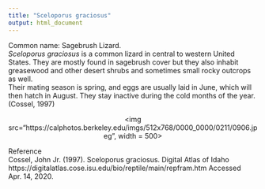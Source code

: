 ```yaml
---
title: "Sceloporus graciosus"
output: html_document
---
```


Common name: Sagebrush Lizard.  
*Sceloporus graciosus* is a common lizard in central to western United States. They are mostly found in sagebrush cover but they also inhabit greasewood and other desert shrubs and sometimes small rocky outcrops as well.  
Their mating season is spring, and eggs are usually laid in June, which will then hatch in August. They stay inactive during the cold months of the year.
(Cossel, 1997)

<p align='center'>
<img src="https://calphotos.berkeley.edu/imgs/512x768/0000_0000/0211/0906.jpeg", width = 500>
</p>

Reference  
Cossel, John Jr. (1997). Sceloporus graciosus. Digital Atlas of Idaho https://digitalatlas.cose.isu.edu/bio/reptile/main/repfram.htm Accessed Apr. 14, 2020.